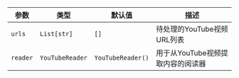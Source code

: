 | 参数 | 类型 | 默认值 | 描述 |
| --- | --- | --- | --- |
| `urls` | `List[str]` | `[]` | 待处理的YouTube视频URL列表 |
| `reader` | `YouTubeReader` | `YouTubeReader()` | 用于从YouTube视频提取内容的阅读器 |